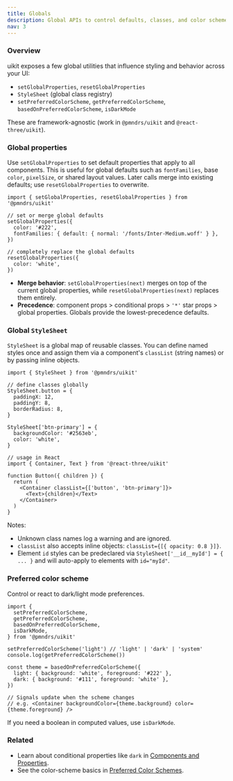 ```yaml
---
title: Globals
description: Global APIs to control defaults, classes, and color scheme.
nav: 3
---
```


### Overview

uikit exposes a few global utilities that influence styling and behavior across your UI:

- `setGlobalProperties`, `resetGlobalProperties`
- `StyleSheet` (global class registry)
- `setPreferredColorScheme`, `getPreferredColorScheme`, `basedOnPreferredColorScheme`, `isDarkMode`

These are framework-agnostic (work in `@pmndrs/uikit` and `@react-three/uikit`).

### Global properties

Use `setGlobalProperties` to set default properties that apply to all components. This is useful for global defaults such as `fontFamilies`, base `color`, `pixelSize`, or shared layout values. Later calls merge into existing defaults; use `resetGlobalProperties` to overwrite.

```tsx showLineNumbers
import { setGlobalProperties, resetGlobalProperties } from '@pmndrs/uikit'

// set or merge global defaults
setGlobalProperties({
  color: '#222',
  fontFamilies: { default: { normal: '/fonts/Inter-Medium.woff' } },
})

// completely replace the global defaults
resetGlobalProperties({
  color: 'white',
})
```

- **Merge behavior**: `setGlobalProperties(next)` merges on top of the current global properties, while `resetGlobalProperties(next)` replaces them entirely.
- **Precedence**: component props > conditional props > `'*'` star props > global properties. Globals provide the lowest-precedence defaults.

### Global `StyleSheet`

`StyleSheet` is a global map of reusable classes. You can define named styles once and assign them via a component's `classList` (string names) or by passing inline objects.

```tsx showLineNumbers
import { StyleSheet } from '@pmndrs/uikit'

// define classes globally
StyleSheet.button = {
  paddingX: 12,
  paddingY: 8,
  borderRadius: 8,
}

StyleSheet['btn-primary'] = {
  backgroundColor: '#2563eb',
  color: 'white',
}

// usage in React
import { Container, Text } from '@react-three/uikit'

function Button({ children }) {
  return (
    <Container classList={['button', 'btn-primary']}>
      <Text>{children}</Text>
    </Container>
  )
}
```

Notes:
- Unknown class names log a warning and are ignored.
- `classList` also accepts inline objects: `classList={[{ opacity: 0.8 }]}`.
- Element `id` styles can be predeclared via `StyleSheet['__id__myId'] = { ... }` and will auto-apply to elements with `id="myId"`.

### Preferred color scheme

Control or react to dark/light mode preferences.

```tsx showLineNumbers
import {
  setPreferredColorScheme,
  getPreferredColorScheme,
  basedOnPreferredColorScheme,
  isDarkMode,
} from '@pmndrs/uikit'

setPreferredColorScheme('light') // 'light' | 'dark' | 'system'
console.log(getPreferredColorScheme())

const theme = basedOnPreferredColorScheme({
  light: { background: 'white', foreground: '#222' },
  dark: { background: '#111', foreground: 'white' },
})

// Signals update when the scheme changes
// e.g. <Container backgroundColor={theme.background} color={theme.foreground} />
```

If you need a boolean in computed values, use `isDarkMode`.

### Related

- Learn about conditional properties like `dark` in [Components and Properties](./components-and-properties.md#conditional-properties).
- See the color-scheme basics in [Preferred Color Schemes](./components-and-properties.md#preferred-color-schemes).


